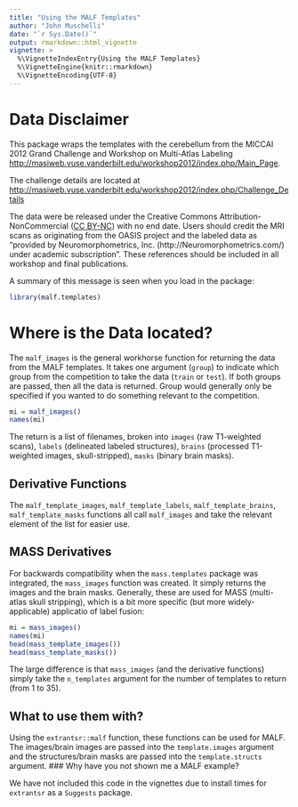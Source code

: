 ```yaml
---
title: "Using the MALF Templates"
author: "John Muschelli"
date: "`r Sys.Date()`"
output: rmarkdown::html_vignette
vignette: >
  %\VignetteIndexEntry{Using the MALF Templates}
  %\VignetteEngine{knitr::rmarkdown}
  %\VignetteEncoding{UTF-8}
---
```


# Data Disclaimer

This package wraps the templates with the cerebellum from the MICCAI 2012 Grand Challenge and Workshop on Multi-Atlas Labeling [http://masiweb.vuse.vanderbilt.edu/workshop2012/index.php/Main_Page](http://masiweb.vuse.vanderbilt.edu/workshop2012/index.php/Main_Page).

The challenge details are located at [http://masiweb.vuse.vanderbilt.edu/workshop2012/index.php/Challenge_Details](http://masiweb.vuse.vanderbilt.edu/workshop2012/index.php/Challenge_Details)

The data were be released under the Creative Commons Attribution-NonCommercial ([CC BY-NC](https://creativecommons.org/licenses/by-nc/3.0/)) with no end date. Users should credit the MRI scans as originating from the OASIS project and the labeled data as "provided by Neuromorphometrics, Inc. (http://Neuromorphometrics.com/) under academic subscription". These references should be included in all workshop and final publications.

A summary of this message is seen when you load in the package:
```r
library(malf.templates)
```

# Where is the Data located?

The `malf_images` is the general workhorse function for returning the data from the MALF templates.  It takes one argument (`group`) to indicate which group from the competition to take the data (`train` or `test`).  If both groups are passed, then all the data is returned.  Group would generally only be specified if you wanted to do something relevant to the competition. 

```r
mi = malf_images()
names(mi)
```
 The return is a list of filenames, broken into `images` (raw T1-weighted scans), `labels` (delineated labeled structures), `brains` (processed T1-weighted images, skull-stripped), `masks` (binary brain masks).
 

## Derivative Functions

The `malf_template_images`, `malf_template_labels`, `malf_template_brains`, `malf_template_masks` functions all call `malf_images` and take the relevant element of the list for easier use.


## MASS Derivatives
For backwards compatibility when the `mass.templates` package was integrated, the `mass_images` function was created.  It simply returns the 
images and the brain masks.  Generally, these are used for MASS (multi-atlas skull stripping), which is a bit more specific (but more widely-applicable) applicatio of label fusion:

```r
mi = mass_images()
names(mi)
head(mass_template_images())
head(mass_template_masks())
```

The large difference is that `mass_images` (and the derivative functions) simply take the `n_templates` argument for the number of templates to return (from 1 to 35).  

## What to use them with?

Using the `extrantsr::malf` function, these functions can be used for MALF.  The images/brain images are passed into the `template.images` argument and the structures/brain masks are passed into the `template.structs` argument. 
### Why have you not shown me a MALF example?

We have not included this code in the vignettes due to install times for `extrantsr` as a `Suggests` package.


